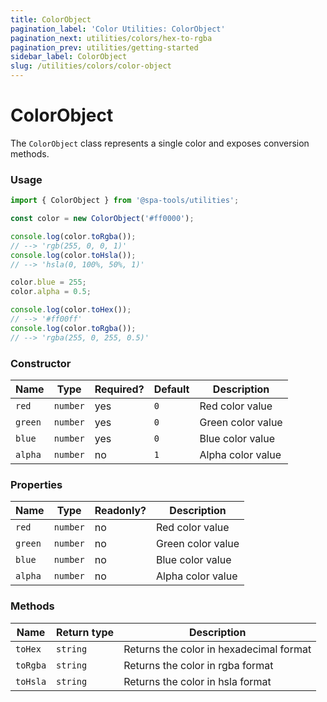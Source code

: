 ```yaml
---
title: ColorObject
pagination_label: 'Color Utilities: ColorObject'
pagination_next: utilities/colors/hex-to-rgba
pagination_prev: utilities/getting-started
sidebar_label: ColorObject
slug: /utilities/colors/color-object
---
```



<PackageCaption packageName='@spa-tools/utilities' />

# ColorObject

The `ColorObject` class represents a single color and exposes conversion methods.

### Usage

```ts
import { ColorObject } from '@spa-tools/utilities';

const color = new ColorObject('#ff0000');

console.log(color.toRgba());
// --> 'rgb(255, 0, 0, 1)'
console.log(color.toHsla());
// --> 'hsla(0, 100%, 50%, 1)'

color.blue = 255;
color.alpha = 0.5;

console.log(color.toHex());
// --> '#ff00ff'
console.log(color.toRgba());
// --> 'rgba(255, 0, 255, 0.5)'
```

### Constructor

| Name    | Type     | Required? | Default | Description       |
| ------- | -------- | --------- | ------- | ----------------- |
| `red`   | `number` | yes       | `0`     | Red color value   |
| `green` | `number` | yes       | `0`     | Green color value |
| `blue`  | `number` | yes       | `0`     | Blue color value  |
| `alpha` | `number` | no        | `1`     | Alpha color value |

### Properties

| Name    | Type     | Readonly? | Description       |
| ------- | -------- | --------- | ----------------- |
| `red`   | `number` | no        | Red color value   |
| `green` | `number` | no        | Green color value |
| `blue`  | `number` | no        | Blue color value  |
| `alpha` | `number` | no        | Alpha color value |

### Methods

| Name     | Return type | Description                             |
| -------- | ----------- | --------------------------------------- |
| `toHex`  | `string`    | Returns the color in hexadecimal format |
| `toRgba` | `string`    | Returns the color in rgba format        |
| `toHsla` | `string`    | Returns the color in hsla format        |
